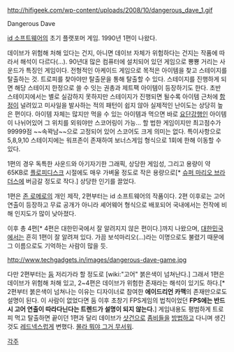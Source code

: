 http://hifigeek.com/wp-content/uploads/2008/10/dangerous_dave_1.gif

Dangerous Dave

[[id 소프트웨어]]의 초기 플랫포머 게임. 1990년 1편이 나왔다.

데이브가 위험해 처해 있다는 건지, 아니면 데이브 자체가 위험하다는 건지는 작품에 따라서 해석이 다르다(...). 90년대 많은 컴퓨터에 설치되어 있던 게임으로 뿅뿅 거리는 사운드가 특징인 게임이다. 전형적인 아케이드 게임으로 목적은 아이템을 찾고 스테이지를 탈출하는 것. 트로피를 찾아야만 탈출문을 통해 탈출할 수 있다. 스테이지를 진행하게 되면 해당 스테이지 한정으로 쓸 수 잇는 권총과 제트팩 아이템이 등장하기도 한다. 초반 스테이지에서는 별로 실감하지 못하지만 스테이지가 진행되면 될수록 아이템 근처에 [[함정]]이 널려있고 미사일을 발사하는 적의 패턴이 쉽지 않아 실제적인 난이도는 상당히 높은 편이다. 아이템 자체는 많지만 먹을 수 있는 아이템과 먹으면 바로 [[요단강]]행인 아이템이 나뉘어있어 그 위치를 외워야만 스코어링이 가능... 할 법한 게임이지만 최고점수가 99999점 ~~속꽉남~~으로 고정되어 있어 스코어도 크게 의미는 없다.  
특이사항으로 5,8,9,10 스테이지에는 워프존이 존재하여 보너스게임 형식으로 1회에 한해 이동할 수 있다. 

1편의 경우 독특한 사운드와 아기자기한 그래픽, 상당한 게임성, 그리고 용량이 약 65KB로 [[플로피디스크]] 시절에도 매우 가벼울 정도로 작은 용량으로[* [[슈퍼 마리오 브라더스]]에 버금갈 정도로 작다.] 상당한 인기를 끌었다.

1편은 [[존 로메로]]의 개인 제작, 2편부터는 id 소프트웨어의 작품이다. 2편 이후로는 고어 연출이 등장하고 무료 공개가 아니라 셰어웨어 형식으로 배포되어 국내에서는 전작에 비해 인지도가 많이 낮아졌다.

이후 총 4편[* 4편은 대한민국에서 잘 알려지지 않은 편이다.]까지 나왔으며, [[대한민국]]에서는 흔히 1편이 잘 알려져 있다. 가끔 보석마리오(...)라는 이명으로도 불렸기 때문에 그 이름으로도 기억하는 사람이 많을 듯.



http://www.techgadgets.in/images/dangerous-dave-game.jpg 

다만 2편부터는 [[둠]] 저리가라 할 정도로 [wiki:"고어" 붉은색이 넘쳐난다.] 그래서 1편은 데이브가 위험해 처해 있고, 2~4편은 데이브가 위험한 존재라는 해석이 있기도 하다.[* 2편부터 붉은색이 넘쳐나는 이유는 디자이너로 참여한 '''에이드리언 카맥'''의 존재만으로도 설명이 된다. 이 사람이 없었다면 둠 이후 초창기 FPS게임의 법칙이었던 '''FPS에는 반드시 고어 연출이 따라다닌다는 트렌드가 설명이 되지 않는다.'''] 게임내용도 평범하게 트로피 먹고 탈출하면 끝이던 1편과 달리 데이브가 [[샷건]]으로 [[좀비]]들을 [[방법]]하고 다니며 생긴것도 [[레드넥]]스럽게 변했다. [[몰라 뭐야 그거 무서워]]. 

[[각주]]
